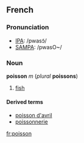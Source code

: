 ==French==
===Pronunciation===
*[[w:IPA|IPA]]: /pwasɔ̃/
*[[w:SAMPA|SAMPA]]: /pwasO~/

===Noun===
'''poisson''' ''m'' (''plural'' '''poissons''')

#[[fish]]

====Derived terms====
*[[poisson d'avril]]
*[[poissonnerie]]

[[fr:poisson]]